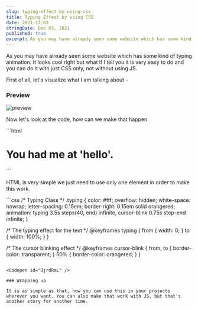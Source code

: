 ```yaml
---
slug: typing-effect-by-using-css
title: Typing Effect by using CSS
date: 2021-12-03
stringDate: Dec 03, 2021
published: true
excerpt: As you may have already seen some website which has some kind of typing animation. It looks cool right but what if I tell you it is very easy to do and you can do it with just CSS only, not without using JS.
---
```


As you may have already seen some website which has some kind of typing animation. It looks cool right but what if I tell you it is very easy to do and you can do it with just CSS only, not without using JS.

First of all, let's visualize what I am talking about -

### Preview

![preview](https://i.imgur.com/7PBxp4Q.gif)

Now let's look at the code, how can we make that happen

<CodeTitle title="index.html" />
```html
<h1 class="typing">You had me at 'hello'.</h1>
```

HTML is very simple we just need to use only one element in order to make this work.

<CodeTitle title="styles.css" />
```css
/* Typing Class */
.typing {
  color: #fff;
  overflow: hidden;
  white-space: nowrap;
  letter-spacing: 0.15em;
  border-right: 0.15em solid orangered;
  animation: typing 3.5s steps(40, end) infinite, cursor-blink 0.75s step-end
      infinite;
}

/* The typing effect for the text */
@keyframes typing {
  from {
    width: 0;
  }
  to {
    width: 100%;
  }
}

/* The cursor  blinking effect */
@keyframes cursor-blink {
  from,
  to {
    border-color: transparent;
  }
  50% {
    border-color: orangered;
  }
}
```

<Codepen id="JjrdRmL" />

### Wrapping up

It is as simple as that, now you can use this in your projects wherever you want. You can also make that work with JS, but that's another story for another time.
